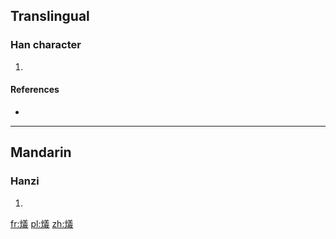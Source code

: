 ==Translingual==

===Han character===
{{Han char|rn=86|rad=火|as=13|sn=17|four=98853|canj=FTGI}}

# {{defn|Han|sort=火13}}

====References====
* {{Han ref|kx=0685.030|dkj=19472|hdz=32242.050|uh=71E8|ud=29160|bh=ED5E|bd=60766}}

----

==Mandarin==

===Hanzi===
{{cmn-hanzi|pin=[[xī]] ([[xi1]])|wg=hsi<sup>1</sup>}}

# {{defn|lang=cmn|sort=火13}}

[[fr:燨]]
[[pl:燨]]
[[zh:燨]]